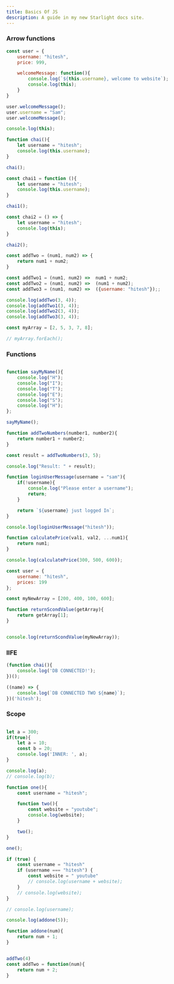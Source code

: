 ```yaml
---
title: Basics Of JS
description: A guide in my new Starlight docs site.
---
```


### Arrow functions 
```js 
const user = {
    username: "hitesh",
    price: 999,

    welcomeMessage: function(){
        console.log(`${this.username}, welcome to website`);
        console.log(this);
    }
}

user.welcomeMessage();
user.username = "Sam";
user.welcomeMessage();

console.log(this);

function chai(){
    let username = "hitesh";
    console.log(this.username);
}

chai();

const chai1 = function (){
    let username = "hitesh";
    console.log(this.username);
}

chai1();

const chai2 = () => {
    let username = "hitesh";
    console.log(this);
}

chai2();

const addTwo = (num1, num2) => {
    return num1 + num2;
}

const addTwo1 = (num1, num2) =>  num1 + num2;
const addTwo2 = (num1, num2) =>  (num1 + num2);
const addTwo3 = (num1, num2) =>  ({username: "hitesh"});;

console.log(addTwo(3, 4));
console.log(addTwo1(3, 4));
console.log(addTwo2(3, 4));
console.log(addTwo3(3, 4));

const myArray = [2, 5, 3, 7, 8];

// myArray.forEach();
```

### Functions  
```js 

function sayMyName(){
    console.log("H");
    console.log("I");
    console.log("T");
    console.log("E");
    console.log("S");
    console.log("H");
};

sayMyName();

function addTwoNumbers(number1, number2){
    return number1 + number2;
}

const result = addTwoNumbers(3, 5);

console.log("Result: " + result);

function loginUserMessage(username = "sam"){
    if(!username){
        console.log("Please enter a username");
        return;
    }

    return `${username} just logged In`;
}

console.log(loginUserMessage("hitesh"));

function calculatePrice(val1, val2, ...num1){
    return num1;
}

console.log(calculatePrice(300, 500, 600));

const user = {
    username: "hitesh",
    prices: 199
};

const myNewArray = [200, 400, 100, 600];

function returnScondValue(getArray){
    return getArray[1];
}


console.log(returnScondValue(myNewArray));
```

### IIFE
```js
(function chai(){
    console.log('DB CONNECTED!');
})();

((name) => {
    console.log(`DB CONNECTED TWO ${name}`);
})('hitesh');
```

### Scope  
```js

let a = 300;
if(true){
    let a = 10;
    const b = 20;
    console.log('INNER: ', a);
}

console.log(a);
// console.log(b);

function one(){
    const username = "hitesh";

    function two(){
        const website = "youtube";
        console.log(website);
    }

    two();
}

one();

if (true) {
    const username = "hitesh"
    if (username === "hitesh") {
        const website = " youtube"
        // console.log(username + website);
    }
    // console.log(website);
}

// console.log(username);

console.log(addone(5));

function addone(num){
    return num + 1;
}


addTwo(4)
const addTwo = function(num){
    return num + 2;
}

```